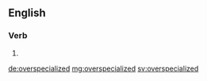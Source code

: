 ==English==

===Verb===
{{head|en}}

# {{en-past of|overspecialize}}

[[de:overspecialized]]
[[mg:overspecialized]]
[[sv:overspecialized]]